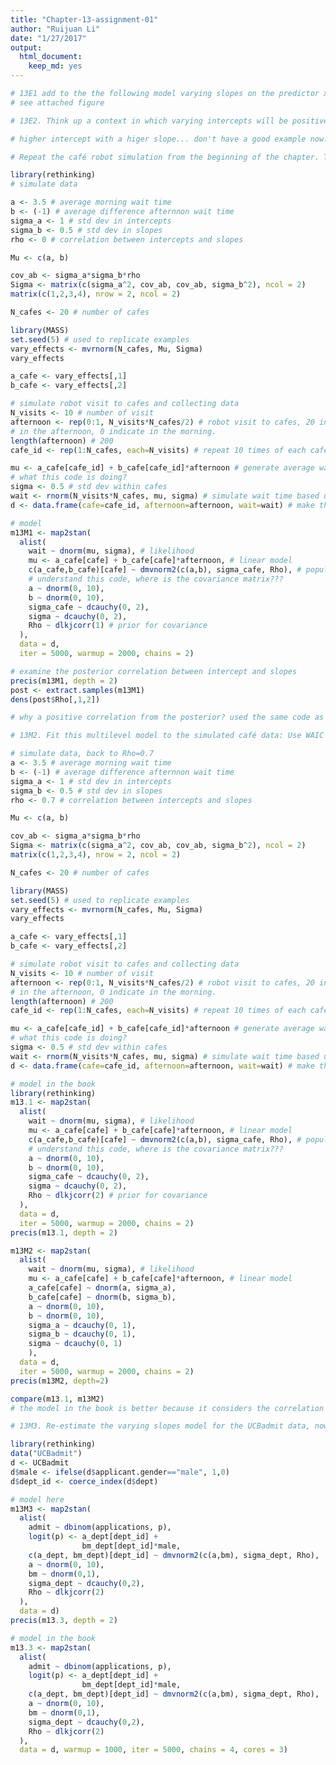 ```yaml
---
title: "Chapter-13-assignment-01"
author: "Ruijuan Li"
date: "1/27/2017"
output: 
  html_document: 
    keep_md: yes
---
```


```r
# 13E1 add to the the following model varying slopes on the predictor x. 
# see attached figure 
```

```r
# 13E2. Think up a context in which varying intercepts will be positively correlated with varying slopes. Provide a mechanistic explanation for the correlation. 

# higher intercept with a higer slope... don't have a good example now... come back later... 
```

```r
# Repeat the café robot simulation from the beginning of the chapter. This time, set rho to zero, so that there is no correlation between intercepts and slopes. How does the posterior distribution of the correlation reflect this change in the underlying simulation? 

library(rethinking)
# simulate data 

a <- 3.5 # average morning wait time
b <- (-1) # average difference afternnon wait time
sigma_a <- 1 # std dev in intercepts
sigma_b <- 0.5 # std dev in slopes
rho <- 0 # correlation between intercepts and slopes

Mu <- c(a, b)

cov_ab <- sigma_a*sigma_b*rho
Sigma <- matrix(c(sigma_a^2, cov_ab, cov_ab, sigma_b^2), ncol = 2)
matrix(c(1,2,3,4), nrow = 2, ncol = 2)

N_cafes <- 20 # number of cafes 

library(MASS)
set.seed(5) # used to replicate examples
vary_effects <- mvrnorm(N_cafes, Mu, Sigma)
vary_effects

a_cafe <- vary_effects[,1]
b_cafe <- vary_effects[,2]

# simulate robot visit to cafes and collecting data 
N_visits <- 10 # number of visit 
afternoon <- rep(0:1, N_visits*N_cafes/2) # robot visit to cafes, 20 in total, 10 visit to each, 1 indicate
# in the afternoon, 0 indicate in the morning. 
length(afternoon) # 200 
cafe_id <- rep(1:N_cafes, each=N_visits) # repeat 10 times of each cafe 

mu <- a_cafe[cafe_id] + b_cafe[cafe_id]*afternoon # generate average waiting time for each cafe? 
# what this code is doing? 
sigma <- 0.5 # std dev within cafes 
wait <- rnorm(N_visits*N_cafes, mu, sigma) # simulate wait time based using mu and sigma 
d <- data.frame(cafe=cafe_id, afternoon=afternoon, wait=wait) # make this into a dataframe

# model 
m13M1 <- map2stan(
  alist(
    wait ~ dnorm(mu, sigma), # likelihood
    mu <- a_cafe[cafe] + b_cafe[cafe]*afternoon, # linear model
    c(a_cafe,b_cafe)[cafe] ~ dmvnorm2(c(a,b), sigma_cafe, Rho), # population of varying effects, don't quite
    # understand this code, where is the covariance matrix??? 
    a ~ dnorm(0, 10), 
    b ~ dnorm(0, 10), 
    sigma_cafe ~ dcauchy(0, 2), 
    sigma ~ dcauchy(0, 2), 
    Rho ~ dlkjcorr(1) # prior for covariance 
  ), 
  data = d, 
  iter = 5000, warmup = 2000, chains = 2)

# examine the posterior correlation between intercept and slopes 
precis(m13M1, depth = 2)
post <- extract.samples(m13M1)
dens(post$Rho[,1,2]) 

# why a positive correlation from the posterior? used the same code as in the book, except that I changed Rho=0, and Rho prior to 1. don't understand... 
```

```r
# 13M2. Fit this multilevel model to the simulated café data: Use WAIC to compare this model to the model from the chapter, the one that uses a multi-variate Gaussian prior. Explain the result. 

# simulate data, back to Rho=0.7 
a <- 3.5 # average morning wait time
b <- (-1) # average difference afternnon wait time
sigma_a <- 1 # std dev in intercepts
sigma_b <- 0.5 # std dev in slopes
rho <- 0.7 # correlation between intercepts and slopes

Mu <- c(a, b)

cov_ab <- sigma_a*sigma_b*rho
Sigma <- matrix(c(sigma_a^2, cov_ab, cov_ab, sigma_b^2), ncol = 2)
matrix(c(1,2,3,4), nrow = 2, ncol = 2)

N_cafes <- 20 # number of cafes 

library(MASS)
set.seed(5) # used to replicate examples
vary_effects <- mvrnorm(N_cafes, Mu, Sigma)
vary_effects

a_cafe <- vary_effects[,1]
b_cafe <- vary_effects[,2]

# simulate robot visit to cafes and collecting data 
N_visits <- 10 # number of visit 
afternoon <- rep(0:1, N_visits*N_cafes/2) # robot visit to cafes, 20 in total, 10 visit to each, 1 indicate
# in the afternoon, 0 indicate in the morning. 
length(afternoon) # 200 
cafe_id <- rep(1:N_cafes, each=N_visits) # repeat 10 times of each cafe 

mu <- a_cafe[cafe_id] + b_cafe[cafe_id]*afternoon # generate average waiting time for each cafe? 
# what this code is doing? 
sigma <- 0.5 # std dev within cafes 
wait <- rnorm(N_visits*N_cafes, mu, sigma) # simulate wait time based using mu and sigma 
d <- data.frame(cafe=cafe_id, afternoon=afternoon, wait=wait) # make this into a dataframe

# model in the book 
library(rethinking)
m13.1 <- map2stan(
  alist(
    wait ~ dnorm(mu, sigma), # likelihood
    mu <- a_cafe[cafe] + b_cafe[cafe]*afternoon, # linear model
    c(a_cafe,b_cafe)[cafe] ~ dmvnorm2(c(a,b), sigma_cafe, Rho), # population of varying effects, don't quite
    # understand this code, where is the covariance matrix??? 
    a ~ dnorm(0, 10), 
    b ~ dnorm(0, 10), 
    sigma_cafe ~ dcauchy(0, 2), 
    sigma ~ dcauchy(0, 2), 
    Rho ~ dlkjcorr(2) # prior for covariance 
  ), 
  data = d, 
  iter = 5000, warmup = 2000, chains = 2)
precis(m13.1, depth = 2)

m13M2 <- map2stan(
  alist(
    wait ~ dnorm(mu, sigma), # likelihood
    mu <- a_cafe[cafe] + b_cafe[cafe]*afternoon, # linear model
    a_cafe[cafe] ~ dnorm(a, sigma_a),
    b_cafe[cafe] ~ dnorm(b, sigma_b),
    a ~ dnorm(0, 10), 
    b ~ dnorm(0, 10), 
    sigma_a ~ dcauchy(0, 1),
    sigma_b ~ dcauchy(0, 1), 
    sigma ~ dcauchy(0, 1) 
    ), 
  data = d, 
  iter = 5000, warmup = 2000, chains = 2) 
precis(m13M2, depth=2)

compare(m13.1, m13M2)
# the model in the book is better because it considers the correlation between intercept and slope whereas the model we constructed here does not. 
```

```r
# 13M3. Re-estimate the varying slopes model for the UCBadmit data, now using a non-centered parameterization. Compare the efficiency of the forms of the model, using n_eff. Which is better? Which chain sampled faster? 

library(rethinking)
data("UCBadmit")
d <- UCBadmit
d$male <- ifelse(d$applicant.gender=="male", 1,0)
d$dept_id <- coerce_index(d$dept)

# model here  
m13M3 <- map2stan(
  alist(
    admit ~ dbinom(applications, p), 
    logit(p) <- a_dept[dept_id] + 
                bm_dept[dept_id]*male, 
    c(a_dept, bm_dept)[dept_id] ~ dmvnorm2(c(a,bm), sigma_dept, Rho), 
    a ~ dnorm(0, 10), 
    bm ~ dnorm(0,1), 
    sigma_dept ~ dcauchy(0,2),
    Rho ~ dlkjcorr(2)
  ), 
  data = d)
precis(m13.3, depth = 2)

# model in the book 
m13.3 <- map2stan(
  alist(
    admit ~ dbinom(applications, p), 
    logit(p) <- a_dept[dept_id] + 
                bm_dept[dept_id]*male, 
    c(a_dept, bm_dept)[dept_id] ~ dmvnorm2(c(a,bm), sigma_dept, Rho), 
    a ~ dnorm(0, 10), 
    bm ~ dnorm(0,1), 
    sigma_dept ~ dcauchy(0,2),
    Rho ~ dlkjcorr(2)
  ), 
  data = d, warmup = 1000, iter = 5000, chains = 4, cores = 3)

```

















